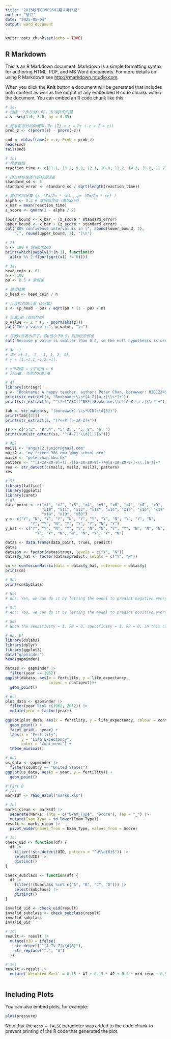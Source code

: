 ```yaml
---
title: "2023秋季COMP2501期末考试卷"
author: "星月"
date: "2025-05-04"
output: word_document
---
```


```r
knitr::opts_chunk$set(echo = TRUE)
```

## R Markdown

This is an R Markdown document. Markdown is a simple formatting syntax for authoring HTML, PDF, and MS Word documents. For more details on using R Markdown see <http://rmarkdown.rstudio.com>.

When you click the **Knit** button a document will be generated that includes both content as well as the output of any embedded R code chunks within the document. You can embed an R code chunk like this:

```r
# 1a）
# 创建一个步长为0.05，由1到3的向量
z <- seq(1.0, 3.0, by = 0.05)

# 标准正态分布的概率（Pr |Z} < z = Pr (-z < Z < z))
prob_z <- c(pnorm(z) - pnorm(-z))

snd <- data.frame(z = z, Prob = prob_z)
head(snd)
tail(snd)
```

```r
# 1b)
# 样本数据
reaction_time <- c(11.1, 13.2, 9.9, 12.1, 10.9, 12.2, 14.3, 10.8, 11.7)

# 由总体标准差计算标准误差
standard_sd <- 5
standard_error <- standard_sd / sqrt(length(reaction_time))

# 置信区间计算（μ- (Ζα/2σ * se) , μ+ (Ζα/2σ * se) ）
alpha <- 0.2 # 双侧临界值（置信区间）
x_bar = mean(reaction_time)
z_score <- qnorm(1 - alpha / 2)

lower_bound <- x_bar - (z_score * standard_error)
upper_bound <- x_bar + (z_score * standard_error)
cat("80% confidence interval is in [", round(lower_bound, 2),
    ",", round(upper_bound, 2), "]\n")

```

```r
# 2)
n <- 100 # 假设n为100
print(which(sapply(3:(n-1), function(x)
  all(x %% 2:floor(sqrt(x)) != 0))))
```

```r
# 3a）
head_coin <- 61
n <- 100
p0 <- 0.5 # 原假设

# 现实结果
p_head <- head_coin / n

# 计算检验统计量（z分数）
z <- (p_head - p0) / sqrt(p0 * (1 - p0) / n)

# 计算p值（双侧检验）
p_value <- 2 * (1 - pnorm(abs(z)))
cat("The p value is", p_value, "\n")

# 在95%显著水平下，若p值小于0.5，则拒绝原假设
cat("Because p value is smaller than 0.5, so the null hypothesis is wrong")
```

```r
# 3b i）
# 取x =[-3, -2, -1, 1, 2, 3], 
# y = [1,−2,1,−1,2,−1]，

# x平均值 = y平均值 = 0
# 经计算，可得协方差为0
```

```r
# 4）
library(stringr)
s <- "Bookname: A happy teacher, author: Peter Chan, borowwer: UID12345"
print(str_extract(s, "Bookname:\\s*[A-Z][a-z|\\s*]+"))
print(str_extract(s, "^(?=[^ABC][^DEF])Bookname:\\s*[A-Z][a-z|\\s*]+"))

tab <- str_match(s, "(borowwer):\\s*UID(\\d{5})")
print(tab[[2]])
print(str_extract(s, "(?<=P)[a-zA-Z]+"))

ss <- c("5'2", "8'34", "5' 25", "5, 8", "6, ")
print(sum(str_detect(ss, "^[4-7]'\\d{1,2}$")))
```

```r
# 4b）
mail1 <- "angus12.junior@gmail.com"
mail2 <- "my.friend-386.email@my-school.org"
mail3 <- "peterchan.hku.hk"
pattern <- "^[a-zA-Z0-9]+([.-][a-zA-Z0-9]+)*@[a-zA-Z0-9-]+\\.[a-z]+"
res <- str_detect(c(mail1, mail2, mail3), pattern)
res
```

```r
# 5）
library(lattice)
library(ggplot2)
library(caret)
# a)
data_point <- c("x1", "x2", "x3", "x4", "x5", "x6", "x7", "x8", "x9",
                "x10", "x11", "x12", "x13", "x14", "x15", "x16", "x17",
                "x18", "x19", "x20")
y <- c("Y", "N", "Y", "Y", "N", "Y", "Y", "Y", "N", "Y", "Y", "N",
           "Y", "Y", "N", "Y", "Y", "Y", "N", "Y")
y_hat <- c("Y", "Y", "N", "Y", "Y", "N", "N", "Y", "Y", "N", "N", "N",
             "Y", "Y", "N", "N", "N", "Y", "Y", "N")

datas <- data.frame(data_point, trues, predict)
datas
datas$y <- factor(datas$trues, levels = c("Y", "N"))
datas$y_hat <- factor(datas$predict, levels = c("Y", "N"))

cm <- confusionMatrix(data = datas$y_hat, reference = datas$y)
print(cm)
```

```r
# 5b）
print(cm$byClass)

# 5c）
# Ans: Yes, we can do it by letting the model to predict negative everytime. is this case, FP (false positive) = 0 and the specificity = 1, but the sensitivity will be 0 in this case

# 5d）
# Ans: Yes, we can do it by letting the model to predict positive evertime, in the case, FN (false negative) = 0 and the sensitivity = 1, but the specificity = 0 in this case

# 5e）
# When the sensitivity = 1, FN = 0, specificity = 1, FP = 0, in this case, every prediction is accurate and correct, TP% = TN% = 1, so the accuracy is 100%
```

```r
# 6a, b）
library(dslabs)
library(dplyr)
library(ggplot2)
data("gapminder")
head(gapminder)

datass <- gapminder |>
  filter(year == 1962)
ggplot(datass, aes(x = fertility, y = life_expectancy,
                   colour = continent))+
  geom_point()
```

```r
# 6c）
plot_data <- gapminder |>
  filter(year %in% c(1962, 2012)) |>
  mutate(year = factor(year))
  
ggplot(plot_data, aes(x = fertility, y = life_expectancy, colour = continent)) +
  geom_point() +
  facet_grid(. ~year) +
  labs(x = "Fertility", 
       y = "Life Expectancy",
       color = "Continent") +
  theme_minimal() 
```
```r
# 6d）
us_data <- gapminder |>
  filter(country == "United States")
ggplot(us_data, aes(x = year, y = fertility)) +
  geom_point()
```
```r
# Part B
# 1a）
marksdf <- read_excel("marks.xls")

# 1b）
marks_clean <- marksdf |>
  seperate(Marks, into = c("Exam_Type", "Score"), sep = "_") |>
  mutate(Exam_Type = to_lower(Exam_Type))
result <- marks_clean |> 
  pivot_wider(names_from = Exam_Type, values_from = Score)

# 1c）
check_uid <- function(df) {
  df |>
    filter(!str_detect(UID, pattern = "^U\\d{6}$")) |>
    select(UID) |>
    distinct()
}  

check_subclass <- function(df) {
  df |>
    filter(!(Subclass %in% c("A", "B", "C", "D"))) |>
    select(Subclass) |>
    distinct()
}

invalid_uid <- check_uid(result)
invalid_subclass <- check_subclass(result)
invalid_subclass
invalid_uid

# 1d）
result <- result |>
  mutate(UID = ifelse(
    str_detect("^[A-TV-Z]\\d{6}"),
    str_replace("^.", "U")
  ))

# 1e）
result <-result |>
  mutate(`Weighted Mark` = 0.15 * A1 + 0.15 * A2 + 0.2 * mid_term + 0.5 * final)
```

```r




```

## Including Plots

You can also embed plots, for example:

```r
plot(pressure)
```

Note that the `echo = FALSE` parameter was added to the code chunk to prevent printing of the R code that generated the plot.
